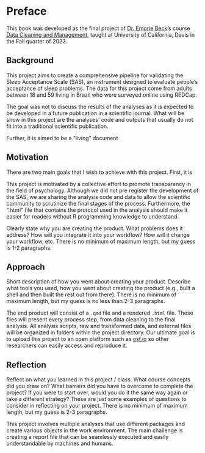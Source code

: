 # Preface {.unnumbered}

This book was developed as the final project of [Dr. Emorie Beck](https://psychology.ucdavis.edu/people/edbeck)'s course [Data Cleaning and Management](https://emoriebeck.github.io/psc290-data-FQ23/), taught at University of California, Davis in the Fall quarter of 2023.

## Background

This project aims to create a comprehensive pipeline for validating the Sleep Acceptance Scale (SAS), an instrument designed to evaluate people's acceptance of sleep problems. The data for this project come from adults between 18 and 59 living in Brazil who were surveyed online using REDCap.

The goal was not to discuss the results of the analyses as it is expected to be developed in a future publication in a scientific journal. What will be show in this project are the analyses' code and outputs that usually do not fit into a traditional scientific publication. 

Further, it is aimed to be a "living" document

## Motivation

There are two main goals that I wish to achieve with this project. First, it is 


This project is motivated by a collective effort to promote transparency in the field of psychology. Although we did not pre register the development of the SAS, we are sharing the analysis code and data to allow the scientific community to scrutinize the final stages of the process. Furthermore, the ".html" file that contains the protocol used in the analysis should make it easier for readers without R programming knowledge to understand.

Clearly state why you are creating the product. What problems does it address? How will you integrate it into your workflow? How will it change your workflow, etc. There is no minimum of maximum length, but my guess is 1-2 paragraphs.

## Approach

Short description of how you went about creating your product. Describe what tools you used, how you went about creating the product (e.g., built a shell and then built the rest out from there). There is no minimum of maximum length, but my guess is no less than 2-3 paragraphs.

The end product will consist of a `.qmd` file and a rendered `.html` file. These files will present every process step, from data cleaning to the final analysis. All analysis scripts, raw and transformed data, and external files will be organized in folders within the project directory. Our ultimate goal is to upload this project to an open platform such as [osf.io](https://osf.io/) so other researchers can easily access and reproduce it.

## Reflection

Reflect on what you learned in this project / class. What course concepts did you draw on? What barriers did you have to overcome to complete the project? If you were to start over, would you do it the same way again or take a different strategy? These are just some examples of questions to consider in reflecting on your project. There is no minimum of maximum length, but my guess is 2-3 paragraphs.

This project involves multiple analyses that use different packages and create various objects in the work environment. The main challenge is creating a report file that can be seamlessly executed and easily understandable by machines and humans.